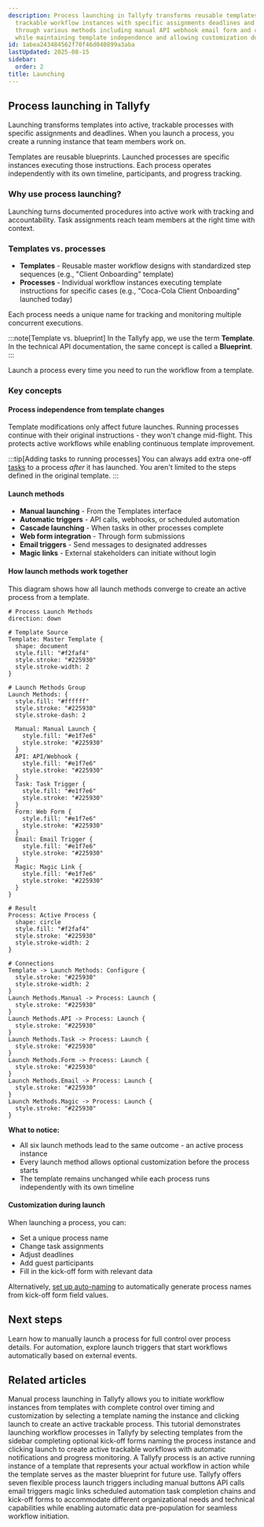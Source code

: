 ```yaml
---
description: Process launching in Tallyfy transforms reusable templates into active
  trackable workflow instances with specific assignments deadlines and progress monitoring
  through various methods including manual API webhook email form and cascade triggers
  while maintaining template independence and allowing customization during launch.
id: 1abea243484562f70f46d040899a3aba
lastUpdated: 2025-08-15
sidebar:
  order: 2
title: Launching
---
```


## Process launching in Tallyfy

Launching transforms templates into active, trackable processes with specific assignments and deadlines. When you launch a process, you create a running instance that team members work on.

Templates are reusable blueprints. Launched processes are specific instances executing those instructions. Each process operates independently with its own timeline, participants, and progress tracking.

### Why use process launching?

Launching turns documented procedures into active work with tracking and accountability. Task assignments reach team members at the right time with context.

### Templates vs. processes

*   **Templates** - Reusable master workflow designs with standardized step sequences (e.g., "Client Onboarding" template)
*   **Processes** - Individual workflow instances executing template instructions for specific cases (e.g., "Coca-Cola Client Onboarding" launched today)

Each process needs a unique name for tracking and monitoring multiple concurrent executions.

:::note[Template vs. blueprint]
In the Tallyfy app, we use the term **Template**. In the technical API documentation, the same concept is called a **Blueprint**.
:::

Launch a process every time you need to run the workflow from a template.

### Key concepts

#### Process independence from template changes
Template modifications only affect future launches. Running processes continue with their original instructions - they won't change mid-flight. This protects active workflows while enabling continuous template improvement.

:::tip[Adding tasks to running processes]
You can always add extra one-off [tasks](/products/pro/tracking-and-tasks/tasks/) to a process *after* it has launched. You aren't limited to the steps defined in the original template.
:::

#### Launch methods

*   **Manual launching** - From the Templates interface
*   **Automatic triggers** - API calls, webhooks, or scheduled automation
*   **Cascade launching** - When tasks in other processes complete
*   **Web form integration** - Through form submissions
*   **Email triggers** - Send messages to designated addresses
*   **Magic links** - External stakeholders can initiate without login

#### How launch methods work together

This diagram shows how all launch methods converge to create an active process from a template.

```d2
# Process Launch Methods
direction: down

# Template Source
Template: Master Template {
  shape: document
  style.fill: "#f2faf4"
  style.stroke: "#225930"
  style.stroke-width: 2
}

# Launch Methods Group
Launch Methods: {
  style.fill: "#ffffff"
  style.stroke: "#225930"
  style.stroke-dash: 2
  
  Manual: Manual Launch {
    style.fill: "#e1f7e6"
    style.stroke: "#225930"
  }
  API: API/Webhook {
    style.fill: "#e1f7e6"
    style.stroke: "#225930"
  }
  Task: Task Trigger {
    style.fill: "#e1f7e6"
    style.stroke: "#225930"
  }
  Form: Web Form {
    style.fill: "#e1f7e6"
    style.stroke: "#225930"
  }
  Email: Email Trigger {
    style.fill: "#e1f7e6"
    style.stroke: "#225930"
  }
  Magic: Magic Link {
    style.fill: "#e1f7e6"
    style.stroke: "#225930"
  }
}

# Result
Process: Active Process {
  shape: circle
  style.fill: "#f2faf4"
  style.stroke: "#225930"
  style.stroke-width: 2
}

# Connections
Template -> Launch Methods: Configure {
  style.stroke: "#225930"
  style.stroke-width: 2
}
Launch Methods.Manual -> Process: Launch {
  style.stroke: "#225930"
}
Launch Methods.API -> Process: Launch {
  style.stroke: "#225930"
}
Launch Methods.Task -> Process: Launch {
  style.stroke: "#225930"
}
Launch Methods.Form -> Process: Launch {
  style.stroke: "#225930"
}
Launch Methods.Email -> Process: Launch {
  style.stroke: "#225930"
}
Launch Methods.Magic -> Process: Launch {
  style.stroke: "#225930"
}
```

**What to notice:**
- All six launch methods lead to the same outcome - an active process instance
- Every launch method allows optional customization before the process starts
- The template remains unchanged while each process runs independently with its own timeline

#### Customization during launch
When launching a process, you can:
*   Set a unique process name
*   Change task assignments
*   Adjust deadlines
*   Add guest participants
*   Fill in the kick-off form with relevant data

Alternatively, [set up auto-naming](/products/pro/tracking-and-tasks/processes/edit-processes/how-can-i-auto-name-a-process-in-tallyfy/) to automatically generate process names from kick-off form field values.


<PageTree />

## Next steps

Learn how to manually launch a process for full control over process details. For automation, explore launch triggers that start workflows automatically based on external events.


## Related articles
<CardGrid>
<LinkTitleCard header="<b>Launching > Launch manually</b>" href="/products/pro/launching/how-can-i-launch-a-process-in-tallyfy/" > Manual process launching in Tallyfy allows you to initiate workflow instances from templates with complete control over timing and customization by selecting a template naming the instance and clicking launch to create an active trackable process. </LinkTitleCard>
<LinkTitleCard header="<b>Tutorials > Launch a process</b>" href="/products/pro/tutorials/your-first-process/" > This tutorial demonstrates launching workflow processes in Tallyfy by selecting templates from the sidebar completing optional kick-off forms naming the process instance and clicking launch to create active trackable workflows with automatic notifications and progress monitoring. </LinkTitleCard>
<LinkTitleCard header="<b>Tracking And Tasks > More about processes</b>" href="/products/pro/tracking-and-tasks/processes/" > A Tallyfy process is an active running instance of a template that represents your actual workflow in action while the template serves as the master blueprint for future use. </LinkTitleCard>
<LinkTitleCard header="<b>Launching > Triggers</b>" href="/products/pro/launching/triggers/" > Tallyfy offers seven flexible process launch triggers including manual buttons API calls email triggers magic links scheduled automation task completion chains and kick-off forms to accommodate different organizational needs and technical capabilities while enabling automatic data pre-population for seamless workflow initiation. </LinkTitleCard>
</CardGrid>